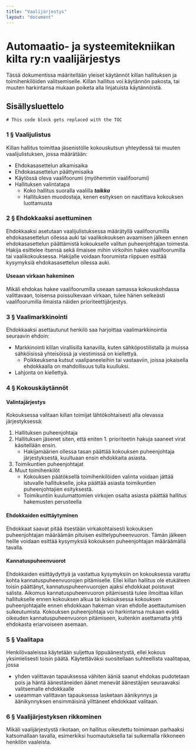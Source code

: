```yaml
---
title: "Vaalijärjestys"
layout: "document"
---
```


# Automaatio- ja systeemitekniikan kilta ry:n vaalijärjestys

Tässä dokumentissa määritellään yleiset käytännöt killan hallituksen ja toimihenkilöiden
valitsemiselle. Killan hallitus voi käytännön pakosta, tai muuten harkintansa mukaan poiketa alla
linjatuista käytännöistä.

## Sisällysluettelo
```toc
# This code block gets replaced with the TOC
```

### 1 § Vaalijulistus

Killan hallitus toimittaa jäsenistölle kokouskutsun yhteydessä tai muuten vaalijulistuksen, jossa
määrätään:
- Ehdokasasettelun alkamisaika
- Ehdokasasettelun päättymisaika
- Käytössä oleva vaalifoorumi (myöhemmin vaalifoorumi)
- Hallituksen valintatapa 
    - Koko hallitus suoralla vaalilla ***taikka***
    - Hallituksen muodostaja, kenen esityksen on nautittava kokouksen luottamusta


### 2 § Ehdokkaaksi asettuminen

Ehdokkaaksi asetutaan vaalijulistuksessa määrätyllä vaalifoorumilla ehdokasasettelun ollessa auki tai
vaalikokouksen avaamisen jälkeen ennen ehdokasasettelun päättämistä kokoukselle valitun
puheenjohtajan toimesta. Hakija esittelee itsensä sekä ilmaisee mihin virkoihin hakee vaalifoorumilla
tai vaalikokouksessa. Hakijalle voidaan foorumista riippuen esittää kysymyksiä ehdokasasettelun
ollessa auki.

#### Useaan virkaan hakeminen

Mikäli ehdokas hakee vaalifoorumilla useaan samassa kokouskohdassa valittavaan, toisensa
poissulkevaan virkaan, tulee hänen selkeästi vaalifoorumilla ilmaista näiden prioriteettijärjestys.

### 3 § Vaalimarkkinointi

Ehdokkaaksi asettautunut henkilö saa harjoittaa vaalimarkkinointia seuraavin ehdoin:
- Markkinointi killan virallisilla kanavilla, kuten sähköpostilistalla ja muissa sähköisissä yhteisöissä ja viestimissä on kiellettyä.
    - Poikkeuksena kutsut vaalipaneeleihin tai vastaaviin, joissa jokaisella ehdokkaalla on mahdollisuus tulla kuulluksi.
- Lahjonta on kiellettyä.

### 4 § Kokouskäytännöt

#### Valintajärjestys

Kokouksessa valitaan killan toimijat lähtökohtaisesti alla olevassa järjestyksessä:
1. Hallituksen puheenjohtaja
2. Hallituksen jäsenet siten, että eniten 1. prioriteetin hakuja saaneet virat käsitellään ensin.
    - Hakijamäärien ollessa tasan päättää kokouksen puheenjohtaja järjestyksestä, kuultuaan ensin ehdokkaita asiasta.
3. Toimikuntien puheenjohtajat
4. Muut toimihenkilöt
    - Kokouksen päätöksellä toimihenkilöiden valinta voidaan jättää istuvalle hallitukselle, joka päättää asiasta toimikuntien puheenjohtajien esityksestä.
    - Toimikuntiin kuulumattomien virkojen osalta asiasta päättää hallitus hakemusten perusteella

#### Ehdokkaiden esittäytyminen

Ehdokkaat saavat pitää itsestään virkakohtaisesti kokouksen puheenjohtajan määräämän pituisen
esittelypuheenvuoron. Tämän jälkeen heille voidaan esittää kysymyksiä kokouksen puheenjohtajan
määräämällä tavalla.

#### Kannatuspuheenvuorot

Ehdokkaiden esittäydyttyä ja vastattua kysymyksiin on kokouksessa varattu kohta
kannatuspuheenvuorojen pitämiselle. Ellei killan hallitus ole etukäteen toisin päättänyt,
kannatuspuheenvuorojen ajaksi ehdokkaat poistuvat salista. Aikomus kannatuspuheenvuoron
pitämisestä tulee ilmoittaa killan hallitukselle ennen kokouksen alkua tai kokouksessa kokouksen
puheenjohtajalle ennen ehdokkaan hakeman viran ehdolle asettautumisen sulkeutumista. Kokouksen
puheenjohtaja voi harkintansa mukaan evätä oikeuden kannatuspuheenvuoron pitämiseen, kuitenkin
asettamatta yhtä ehdokasta eriarvoiseen asemaan.

### 5 § Vaalitapa

Henkilövaaleissa käytetään suljettua lippuäänestystä, ellei kokous yksimielisesti toisin päätä.
Käytettäväksi suositellaan suhteellista vaalitapaa, jossa
- yhden valittavan tapauksessa vähiten ääniä saanut ehdokas pudotetaan pois ja häntä äänestäneiden äänet menevät äänestäjien seuraavaksi valitsemalle ehdokkaalle
- useamman valittavan tapauksessa lasketaan äänikynnys ja äänikynnyksen ensimmäisinä ylittäneet ehdokkaat valitaan.

### 6 § Vaalijärjestyksen rikkominen

Mikäli vaalijärjestystä rikotaan, on hallitus oikeutettu toimimaan parhaaksi katsomallaan tavalla,
esimerkiksi huomautuksella tai sulkemalla rikkoneen henkilön vaaleista.